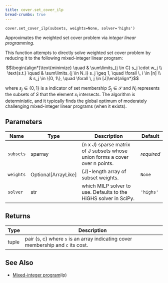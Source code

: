 ```yaml
---
title: cover.set_cover_ilp
bread-crumbs: true
---
```

`cover.set_cover_ilp(subsets, weights=None, solver='highs')`

Approximates the weighted set cover problem via _integer linear programming_.

This function attempts to directly solve weighted set cover problem by reducing it to 
the following mixed-integer linear program:

$$\begin{align*}\text{minimize} \quad & \sum\limits_{j \in C} s_j \cdot w_j  \\
\text{s.t.} \quad & \sum\limits_{j \in N_i}  s_j  \geq 1, \quad \forall \, i \in [n] \\
& s_j \in \{0, 1\}, \quad \forall \, j \in [J]\end{align*}$$

where $s_j \in \{0, 1\}$ is a indicator of set membership $S_j \in \mathcal{S}$ and $N_i$
represents the subsets of $S$ that the element $x_i$ intersects. The algorithm is deterministic,
and it typically finds the global optimum of moderately challenging mixed-integer linear programs
(when it exists).

## Parameters

| Name      | Type                  | Description                                                                 | Default    |
|-----------|-----------------------|-----------------------------------------------------------------------------|------------|
| `subsets` | sparray               | (n x J) sparse matrix of J subsets whose union forms a cover over n points. | _required_ |
| `weights` | Optional\[ArrayLike\] | (J)-length array of subset weights.                                         | `None`     |
| `solver`  | str                   | which MILP solver to use. Defaults to the HiGHS solver in SciPy.            | `'highs'`  |

## Returns

| Type   | Description                                                                         |
|--------|-------------------------------------------------------------------------------------|
| tuple  | pair (s, c) where ``s`` is an array indicating cover membership and ``c`` its cost. |

## See Also

- [Mixed-integer program](scipy.optimize.milp)ilp)
